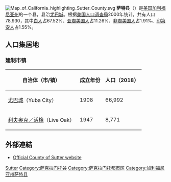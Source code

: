 {{noteTA|G1=CACities}}
[[File:Map_of_California_highlighting_Sutter_County.svg|right]]
'''萨特县'''（{{lang-en|Sutter County}}）是[[美国|美国]][[加利福尼亚州|加利福尼亚州]]的一个县，县治[[尤巴城_(加利福尼亚州)|尤巴城]]。根据[[美国人口调查局|美国人口调查局]]2000年统计，共有人口78,930，其中[[白人|白人]]占67.52%、[[亚裔美国人|亚裔美国人]]占11.26%、[[非裔美国人|非裔美国人]]占1.91%、[[印第安人|印第安人]]占1.55%。

==人口集居地==
===建制市镇===
{| class="wikitable sortable" style="margin:auto;"
! 自治体（市/镇）
! 成立年份
! 人口（2018）
|-
| [[尤巴城_(加利福尼亚州)|尤巴城]]（Yuba City）
| 1908
| 66,992
|-
| [[利夫奥克_(加利福尼亚州萨特县)|利夫奥克／活橡]]（Live Oak）
| 1947
| 8,771
|}

==外部連結==
*[https://web.archive.org/web/20040405140313/http://www.co.sutter.ca.us/ Official County of Sutter website]

{{薩特縣 (加利福尼亞州)}}
{{California}}
{{Authority control}}
{{California-stub}}

[[Category:加利福尼亞州行政區劃|Sutter]]
[[Category:萨克拉门托谷|Category:萨克拉门托谷]]
[[Category:萨克拉门托都市区|Category:萨克拉门托都市区]]
[[Category:加利福尼亚州萨特县|Category:加利福尼亚州萨特县]]